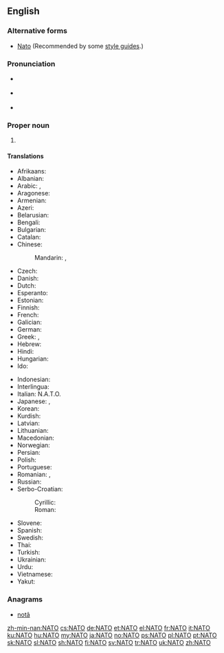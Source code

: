 {{also|nato|Nato}}
==English==
{{wikipedia}}

===Alternative forms===
* [[Nato]] (Recommended by some [[style guide]]s.)

===Pronunciation===
* {{a|UK}} {{IPA|/ˈneɪ.təʊ/|lang=en}}
* {{a|US}} {{IPA|/ˈneɪ.toʊ/|lang=en}}
* {{rhymes|eɪtəʊ|lang=en}}

===Proper noun===
{{en-proper noun}}

# {{acronym of|w:North Atlantic Treaty Organization|North Atlantic Treaty Organization}}

====Translations====
{{trans-top|North Atlantic Treaty Organization}}
* Afrikaans: {{t|af|NAVO}}
* Albanian: {{t|sq|NATO}}
* Arabic: {{t|ar|حلف الناتو|m|tr=Hilf al-naatu}}, {{t|ar|ناتو|m|tr=naatu}}
* Aragonese: {{t|an|OTAN|f}}
* Armenian: {{t|hy|ՆԱՏՕ|tr=NATŌ|sc=Armn}}
* Azeri: {{t|az|NATO}}
* Belarusian: {{t|be|НАТО|f|tr=NÁTO}}
* Bengali: {{t|bn|ন্যাটো}}
* Bulgarian: {{t+|bg|НАТО|tr=NÁTO}}
* Catalan: {{t|ca|OTAN|f}}
* Chinese:
*: Mandarin: {{t+|cmn|北約|sc=Hani}}, {{t|cmn|北约|tr=Běiyuē|sc=Hani}}
* Czech: {{t+|cs|NATO|n}}
* Danish: {{t|da|NATO}}
* Dutch: {{t+|nl|NAVO}}
* Esperanto: {{t|eo|NATO}}
* Estonian: {{t+|et|NATO}}
* Finnish: {{t+|fi|NATO}}
* French: {{t+|fr|OTAN|f}}
* Galician: {{t|gl|OTAN|f}}
* German: {{t+|de|NATO|f}}
* Greek: {{t+|el|ΝΑΤΟ}}, {{t|el|ΟΒΣ}}
* Hebrew: {{t|he|נאט״ו|tr=nat"o}}
* Hindi: {{t|hi|नैटो|tr=naiṭō}}
* Hungarian: {{t+|hu|NATO}}
* Ido: {{t|io|NATO}}
{{trans-mid}}
* Indonesian: {{t|id|NATO}}
* Interlingua: {{t|ia|OTAN}}
* Italian: N.A.T.O.
* Japanese: {{t|ja|北大西洋条約|tr=きたたいせいようじょうやく, kita-taiseyō-jōyaku}}, {{t|ja|ナトー|tr=Natō}}
* Korean: {{t|ko|나토|tr=Nato|sc=Hang}}
* Kurdish: {{t+|ku|NATO}}
* Latvian: {{t|lv|NATO}}
* Lithuanian: {{t|lt|NATO}}
* Macedonian: {{t|mk|НАТО|f|tr=NÁTO}}
* Norwegian: {{t+|no|NATO}}
* Persian: {{t+|fa|ناتو|tr=Nâto}}
* Polish: {{t+|pl|NATO}}
* Portuguese: {{t+|pt|OTAN|f}}
* Romanian: {{t|ro|Organizația Tratatului Atlanticului de Nord|f}}, {{t|ro|NATO}}
* Russian: {{t+|ru|НАТО|f|tr=NÁTO}}
* Serbo-Croatian:
*: Cyrillic: {{t|sh|НАТО|sc=Cyrl}}
*: Roman: {{t+|sh|NATO}}
* Slovene: {{t+|sl|NATO}}
* Spanish: {{t+|es|OTAN|f}}
* Swedish: {{t+|sv|NATO}}
* Thai: {{t|th|นาโต้|tr=naa-dtôh}}
* Turkish: {{t+|tr|NATO}}
* Ukrainian: {{t+|uk|НАТО|f|tr=NÁTO}}
* Urdu: {{t|ur|نیٹو}}
* Vietnamese: {{t|vi|NATO}}
* Yakut: {{t|sah|ХАҮТ|tr=HAUT|sc=Cyrl}}
{{trans-bottom}}

===Anagrams===
* [[notâ#English|notâ]]

[[zh-min-nan:NATO]]
[[cs:NATO]]
[[de:NATO]]
[[et:NATO]]
[[el:NATO]]
[[fr:NATO]]
[[it:NATO]]
[[ku:NATO]]
[[hu:NATO]]
[[my:NATO]]
[[ja:NATO]]
[[no:NATO]]
[[ps:NATO]]
[[pl:NATO]]
[[pt:NATO]]
[[sk:NATO]]
[[sl:NATO]]
[[sh:NATO]]
[[fi:NATO]]
[[sv:NATO]]
[[tr:NATO]]
[[uk:NATO]]
[[zh:NATO]]